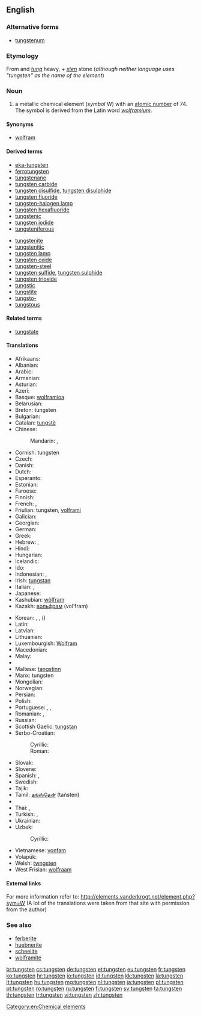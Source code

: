 ==English==
{{elements|W|tantalum|Ta|rhenium|Re}}

===Alternative forms===
* [[tungstenum]]

===Etymology===
From {{etyl|sv|en}} and {{etyl|da|en}} ''[[tung]]'' heavy, + ''[[sten]]'' stone (''although neither language uses "tungsten" as the name of the element'')

===Noun===
{{en-noun|-}}
{{wikipedia}}

# a metallic chemical element (''symbol'' W) with an [[atomic number]] of 74. The symbol is derived from the Latin word ''[[wolframium]]''.

====Synonyms====
* [[wolfram]]

====Derived terms====
{{der-top}}
* [[eka-tungsten]]
* [[ferrotungsten]]
* [[tungstenane]]
* [[tungsten carbide]]
* [[tungsten disulfide]], [[tungsten disulphide]]
* [[tungsten fluoride]]
* [[tungsten-halogen lamp]]
* [[tungsten hexafluoride]]
* [[tungstenic]]
* [[tungsten iodide]]
* [[tungsteniferous]]
{{der-mid}}
* [[tungstenite]]
* [[tungstenitic]]
* [[tungsten lamp]]
* [[tungsten oxide]]
* [[tungsten-steel]]
* [[tungsten sulfide]], [[tungsten sulphide]]
* [[tungsten trioxide]]
* [[tungstic]]
* [[tungstite]]
* [[tungsto-]]
* [[tungstous]]
{{der-bottom}}

====Related terms====
* [[tungstate]]

====Translations====
{{trans-top|chemical element}}
* Afrikaans: {{t|af|wolfraam}}
* Albanian: {{t-|sq|volfram|xs=Albanian}}
* Arabic: {{t|ar|تنجستين|m|tr=tongastēn, tunjastīn|sc=Arab}}
* Armenian: {{t-|hy|վոլֆրամ|tr=volfram}}
* Asturian: {{t|ast|volframiu|m}}
* Azeri: {{t|az|volfram}}
* Basque: [[wolframioa]]
* Belarusian: {{t|be|вальфрам|m|tr=valʹfrám|sc=Cyrl}}
* Breton: tungsten
* Bulgarian: {{t|bg|волфрам|m|tr=vólfram}}
* Catalan: [[tungstè]]
* Chinese:
*: Mandarin: {{t|zh|鎢|sc=Hani}}, {{t|zh|钨|tr=wū|sc=Hani}}
* Cornish: tungsten
* Czech: {{t+|cs|wolfram|m}}
* Danish: {{t-|da|wolfram}}
* Dutch: {{t+|nl|wolfraam|n}}
* Esperanto: {{t-|eo|volframo|xs=Esperanto}}
* Estonian: {{t-|et|volfram}}
* Faroese: {{t-|fo|wolfram|xs=Faroese}}
* Finnish: {{t+|fi|volframi}}
* French: {{t+|fr|tungstène|m}}, {{t+|fr|wolfram|m}}
* Friulian: tungsten, [[volframi]]
* Galician: {{t+|gl|volframio|m|xs=Galician}}
* Georgian: {{t|ka|ვოლფრამი|tr=volp'rami|sc=Geor}}
* German: {{t+|de|Wolfram|n}}
* Greek: {{t|el|βολφράμιο|n|tr=volfrámio}}
* Hebrew: {{t|he|טונגסט|m|tr=tungstén|sc=Hebr}}, {{t|he|וולפרם|m|tr=volfrám|sc=Hebr}}
* Hindi: {{t|hi|टंगस्टन|tr=ṭaṅgasṭan|sc=Deva}}
* Hungarian: {{t+|hu|volfrám}}
* Icelandic: {{t+|is|þungsteinn}}
* Ido: {{t+|io|wolframo|xs=Ido}}
* Indonesian: {{t|id|tungsten}}, {{t|id|wolfram}}
* Irish: [[tungstan]]
* Italian: {{t+|it|tungsteno|m}}, {{t-|it|wolframio|m}}
* Japanese: {{t+|ja|タングステン|tr=tangusuten}}
* Kashubian: [[wòlfram]]
* Kazakh: [[вольфрам]] (vol’fram)
{{trans-mid}}
* Korean: {{t|ko|텅스텐|tr=teongseuten|sc=Kore}}, {{t|ko|볼프람|tr=bolpeuram|sc=Kore}}, {{t|ko|중석|tr=jungseok|sc=Kore}} ({{t|ko|重石|sc=Kore}})
* Latin: {{t+|la|wolframium}}
* Latvian: {{t|lv|volframs|m}}
* Lithuanian: {{t+|lt|volframas|m|xs=Lithuanian}}
* Luxembourgish: [[Wolfram]]
* Macedonian: {{t|mk|волфрам|m|tr=volfrám|sc=Cyrl}}
* Malay: {{t-|ms|wolfram|xs=Malay}}
* {{trreq|ml}}
* Maltese: [[tangstinn]]
* Manx: tungsten
* Mongolian: {{t|mn|больфрам|tr=bolʹfrám|sc=Cyrl}}
* Norwegian: {{t-|no|wolfram}}
* Persian: {{t|fa|تنگستن|sc=fa-Arab}}
* Polish: {{t+|pl|wolfram}}
* Portuguese: {{t+|pt|tungstênio|m}}, {{t+|pt|tungsténio|m}}, {{t|pt|volfrâmio|m}}
* Romanian: {{t+|ro|tungsten|n}}, {{t+|ro|wolfram}}
* Russian: {{t+|ru|вольфрам|m|tr=volʹfrám}}
* Scottish Gaelic: [[tungstan]]
* Serbo-Croatian:
*: Cyrillic: {{t|sh|волфрам|m|sc=Cyrl}}
*: Roman: {{t|sh|volfram|m}}
* Slovak: {{t-|sk|wolfram}}
* Slovene: {{t+|sl|volfram}}
* Spanish: {{t+|es|tungsteno|m}}, {{t+|es|wolframio|m}}
* Swedish: {{t+|sv|volfram}}
* Tajik: {{t|tg|вольфрам|tr=volʹfrám|sc=Cyrl}}
* Tamil: [[தங்ஸ்தென்]] (taństen)
* {{trreq|te}}
* Thai: {{t|th|ทังสเตน|tr=thangsàten|sc=Thai}}, {{t|th|วุลแฟรม|tr=wulfraem|sc=Thai}}
* Turkish: {{t+|tr|volfram}}, {{t+|tr|tungsten}}
* Ukrainian: {{t|uk|вольфрам|m|tr=volʹfrám|sc=Cyrl}}
* Uzbek: {{t|uz|vol’fram}}
*: Cyrillic: {{t|uz|вольфрам|sc=Cyrl}}
* Vietnamese: [[vonfam]]
* Volapük: {{t|vo|volframin|xs=Volapük}}
* Welsh: [[twngsten]]
* West Frisian: [[wolfraam]]
{{trans-bottom}}

====External links====
For more information refer to:
http://elements.vanderkrogt.net/element.php?sym=W
(A lot of the translations were taken from that site with permission from the author)

===See also===
* [[ferberite]]
* [[huebnerite]]
* [[scheelite]]
* [[wolframite]]

[[Category:en:Chemical elements]]

[[br:tungsten]]
[[cs:tungsten]]
[[de:tungsten]]
[[et:tungsten]]
[[eu:tungsten]]
[[fr:tungsten]]
[[ko:tungsten]]
[[hr:tungsten]]
[[io:tungsten]]
[[id:tungsten]]
[[kk:tungsten]]
[[la:tungsten]]
[[lt:tungsten]]
[[hu:tungsten]]
[[mg:tungsten]]
[[nl:tungsten]]
[[ja:tungsten]]
[[pl:tungsten]]
[[pt:tungsten]]
[[ro:tungsten]]
[[ru:tungsten]]
[[fi:tungsten]]
[[sv:tungsten]]
[[ta:tungsten]]
[[th:tungsten]]
[[tr:tungsten]]
[[vi:tungsten]]
[[zh:tungsten]]